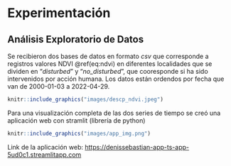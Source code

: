 # Experimentación {#exp}


## Análisis Exploratorio de Datos

Se recibieron dos bases de datos en formato _csv_ que corresponde a registros valores NDVI \@ref(eq:ndvi) en diferentes localidades que se dividen en "*disturbed*" y "*no_disturbed*", que cooresponde si ha sido intervenidos por acción humana. Los datos están ordendos por fecha que van de 2000-01-03 a 2022-04-29.


\begin{equation}
  NDVI=\frac{NIR-RED}{NIR+RED}(\#eq:ndvi)
\end{equation}


```r
knitr::include_graphics("images/descp_ndvi.jpeg")

```

Para una visualización completa de las dos series de tiempo se creó una aplicación web con stramlit (librería de python)

```r
knitr::include_graphics("images/app_img.png")

```


Link de la aplicación web: [https://denissebastian-app-ts-app-5ud0c1.streamlitapp.com](https://denissebastian-app-ts-app-5ud0c1.streamlitapp.com)




